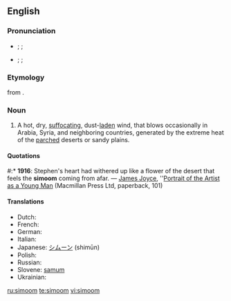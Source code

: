 ==English==
{{wikipedia}}

===Pronunciation===
* {{RP}} {{enPR|/sĭmo͞omʹ/}}; {{IPA|/sɪˈmuːm/}}; {{SAMPA|/sI"mu:m/}}
* {{US}} {{enPR|/sĭmo͞omʹ/}}; {{IPA|/sɪˈmuːm/}}; {{SAMPA|/sI"mu:m/}}

===Etymology===
{{etyl|ar}} {{term|سموم||hot wind|sc=Arab|lang=ar|tr=samūm}} from {{term|سم||to poison|sc=Arab|lang=ar|tr=sámma}}.

===Noun===
{{en-noun}}

# A hot, dry, [[suffocating]], dust-[[laden]] wind, that blows occasionally in Arabia, Syria, and neighboring countries, generated by the extreme heat of the [[parched]] deserts or sandy plains.

====Quotations====
#:* '''1916''': Stephen's heart had withered up like a flower of the desert that feels the '''simoom''' coming from afar. — [[w:James Joyce|James Joyce]], ''[[w:Portrait of the Artist as a Young Man|Portrait of the Artist as a Young Man]] (Macmillan Press Ltd, paperback, 101)

====Translations====
*Dutch: {{t-|nl|samoen}}
*French: {{t+|fr|simoun|m}}
*German: {{t-|de|Samum}}
*Italian: {{t-|it|simun}}
*Japanese: [[シムーン]] (shimūn)
*Polish: {{t|pl|samum|m}}
*Russian: {{t-|ru|самум|tr=samúm|m}}
*Slovene: [[samum]]
*Ukrainian: {{t|uk|самум|m}}

[[ru:simoom]]
[[te:simoom]]
[[vi:simoom]]